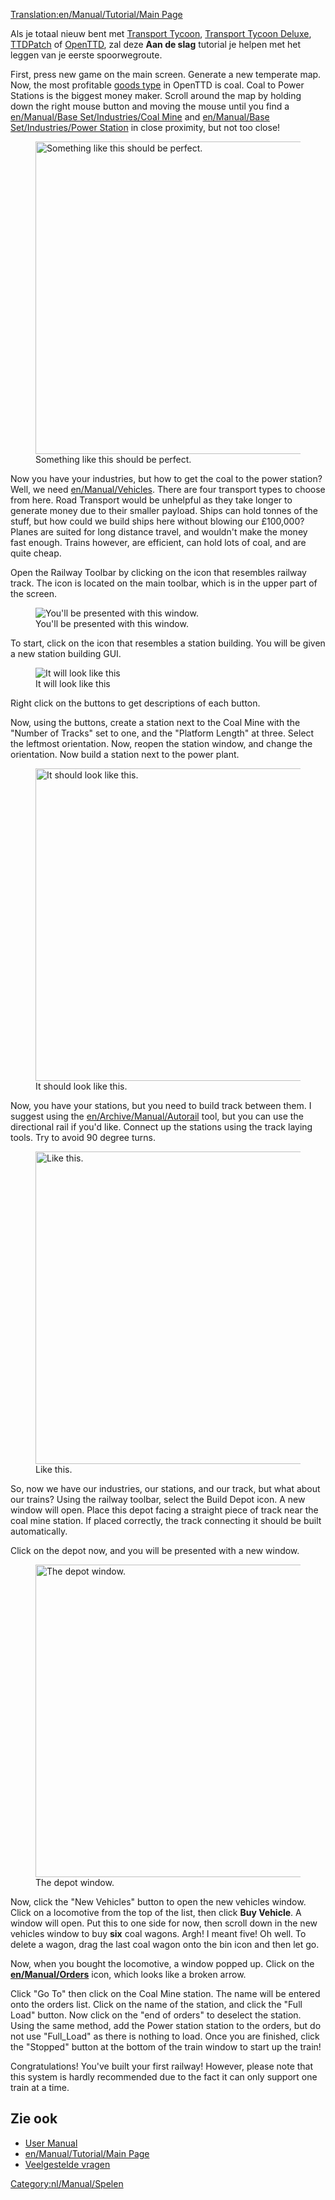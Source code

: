[[Translation:en/Manual/Tutorial/Main Page]]
{{en/Translation|origin= en/Manual/Tutorial/Main Page
|from  = en
|to    = nl
|Percentage =0
}}
{{nl/Manual/Tutorial/Tutorial}}

Als je totaal nieuw bent met [[nl/Manual/Main Page|Transport Tycoon]], [[nl/Transport Tycoon Deluxe|Transport Tycoon Deluxe]], [[nl/Archive/OpenTTD/TTDPatch|TTDPatch]] of [[nl/Manual/Main Page|OpenTTD]], zal deze '''Aan de slag''' tutorial je helpen met het leggen van je eerste spoorwegroute.

First, press new game on the main screen. Generate a new temperate map. Now, the most profitable [[en/Manual/Cargo|goods type]] in OpenTTD is coal. Coal to Power Stations is the biggest money maker. Scroll around the map by holding down the right mouse button and moving the mouse until you find a [[en/Manual/Base Set/Industries/Coal Mine]] and [[en/Manual/Base Set/Industries/Power Station]] in close proximity, but not too close!

[[File:en/Manual/Tutorial/Tutorial1.png|thumb|500px|center|Something like this should be perfect.]]

Now you have your industries, but how to get the coal to the power station? Well, we need [[en/Manual/Vehicles]]. There are four transport types to choose from here. Road Transport would be unhelpful as they take longer to generate money due to their smaller payload. Ships can hold tonnes of the stuff, but how could we build ships here without blowing our £100,000? Planes are suited for long distance travel, and wouldn't make the money fast enough. Trains however, are efficient, can hold lots of coal, and are quite cheap. 

Open the Railway Toolbar by clicking on the icon that resembles railway track. The icon is located on the main toolbar, which is in the upper part of the screen.

[[File:nl/Manual/Bouw spoorwegen.png|center|You'll be presented with this window.]]

To start, click on the icon that resembles a station building. You will be given a new station building GUI.

[[File:nl/Manual/Stationgui.png|center|frame|It will look like this]]

Right click on the buttons to get descriptions of each button.

Now, using the buttons, create a station next to the Coal Mine with the "Number of Tracks" set to one, and the "Platform Length" at three. Select the leftmost orientation. Now, reopen the station window, and change the orientation. Now build a station next to the power plant.

[[File:en/Manual/Tutorial/Tutorial2.png|thumb|500px|center|It should look like this.]]

Now, you have your stations, but you need to build track between them. I suggest using the [[en/Archive/Manual/Autorail]] tool, but you can use the directional rail if you'd like. Connect up the stations using the track laying tools. Try to avoid 90 degree turns.

[[File:en/Manual/Tutorial/Tutorial3.png|thumb|500px|center|Like this.]]

So, now we have our industries, our stations, and our track, but what about our trains? Using the railway toolbar, select the Build Depot icon. A new window will open. Place this depot facing a straight piece of track near the coal mine station. If placed correctly, the track connecting it should be built automatically.

Click on the depot now, and you will be presented with a new window.

[[File:nl/Manual/Tutorial/Tutorial4.png|thumb|500px|center|The depot window.]]

Now, click the "New Vehicles" button to open the new vehicles window. Click on a locomotive from the top of the list, then click '''Buy Vehicle'''. A window will open. Put this to one side for now, then scroll down in the new vehicles window to buy '''six''' coal wagons. Argh! I meant five! Oh well. To delete a wagon, drag the last coal wagon onto the bin icon and then let go. 

Now, when you bought the locomotive, a window popped up. Click on the '''[[en/Manual/Orders]]''' icon, which looks like a broken arrow.

Click "Go To" then click on the Coal Mine station. The name will be entered onto the orders list. Click on the name of the station, and click the "Full Load" button. Now click on the "end of orders" to deselect the station. Using the same method, add the Power station station to the orders, but do not use "Full_Load" as there is nothing to load. Once you are finished, click the "Stopped" button at the bottom of the train window to start up the train!

Congratulations! You've built your first railway! However, please note that this system is hardly recommended due to the fact it can only support one train at a time.

==Zie ook==
*[[en/Manual/Main Page|User Manual]]
*[[en/Manual/Tutorial/Main Page]]
*[[nl/Archive/Community/Veelgestelde vragen|Veelgestelde vragen]]

[[Category:nl/Manual/Spelen]]